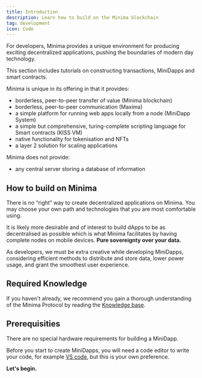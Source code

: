 ---
title: Introduction
description: Learn how to build on the Minima blockchain
tag: development
icon: Code
---

For developers, Minima provides a unique environment for producing exciting decentralized applications, pushing the boundaries of modern day technology.

This section includes tutorials on constructing transactions, MiniDapps and smart contracts.

Minima is unique in its offering in that it provides:

- borderless, peer-to-peer transfer of value (Minima blockchain)
- borderless, peer-to-peer communication (Maxima)
- a simple platform for running web apps locally from a node (MiniDapp System)
- a simple but comprehensive, turing-complete scripting language for Smart contracts (KISS VM)
- native functionality for tokenisation and NFTs
- a layer 2 solution for scaling applications

Minima does not provide:

- any central server storing a database of information

## How to build on Minima

There is no “right” way to create decentralized applications on Minima. You may choose your own path and technologies that you are most comfortable using.

It is likely more desirable and of interest to build dApps to be as decentralised as possible which is what Minima facilitates by having complete nodes on mobile devices. **Pure sovereignty over your data.**

As developers, we must be extra creative while developing MiniDapps, considering efficient methods to distribute and store data, lower power usage, and grant the smoothest user experience.

## Required Knowledge

If you haven't already, we recommend you gain a thorough understanding of the Minima Protocol by reading the [Knowledge base](/docs/learn).


## Prerequisities

There are no special hardware requirements for building a MiniDapp.

Before you start to create MiniDapps, you will need a code editor to write your code, for example [VS code](https://code.visualstudio.com/download), but this is your own preference.


**Let&apos;s begin.**
